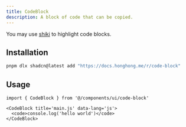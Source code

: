 ```yaml
---
title: CodeBlock
description: A block of code that can be copied.
---
```


<ComponentPreview name='code-block/code-block' />

<Alert>You may use [shiki](https://shiki.style/) to highlight code blocks.</Alert>

## Installation

```bash
pnpm dlx shadcn@latest add "https://docs.honghong.me/r/code-block"
```

## Usage

```tsx
import { CodeBlock } from '@/components/ui/code-block'
```

```tsx
<CodeBlock title='main.js' data-lang='js'>
  <code>console.log('hello world')</code>
</CodeBlock>
```
